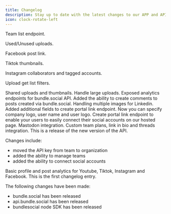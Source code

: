```yaml
---
title: Changelog
description: Stay up to date with the latest changes to our APP and API.
icon: clock-rotate-left
---
```

<Update label="2025-07-26">
Team list endpoint.

Used/Unused uploads.
</Update>

<Update label="2025-06-27">
Facebook post link.

Tiktok thumbnails.

Instagram collaborators and tagged accounts.

Upload get list filters.
</Update>

<Update label="2025-06-02">
Shared uploads and thumbnails.
</Update>

<Update label="2025-05-30">
Handle large uploads.
</Update>

<Update label="2025-05-01">
Exposed analytics endpoints for bundle.social API.
</Update>

<Update label="2025-04-30">
Added the ability to create comments to posts created via bundle.social.
</Update>

<Update label="2025-03-07">
Handling multiple images for Linkedin.
</Update>

<Update label="2025-02-07">
Added additional fields to create portal link endpoint. Now you can specify company logo, user name and user logo.
</Update>

<Update label="2025-02-01">
Create portal link endpoint to enable your users to easily connect their social accounts on our hosted page.
</Update>

<Update label="2024-11-25">
Mastodon integration.
</Update>

<Update label="2024-11-20">
Custom team plans, link in bio and threads integration.
</Update>

<Update label="2024-09-22">
This is a release of the new version of the API.

Changes include:
- moved the API key from team to organization
- added the ability to manage teams
- added the ability to connect social accounts
</Update>

<Update label="2024-08-07">
Basic profile and post analytics for Youtube, Tiktok, Instagram and Facebook.
</Update>

<Update label="2024-07-18">
This is the first changelog entry.

The following changes have been made:
- bundle.social has been released
- api.bundle.social has been released
- bundlesocial node SDK has been released
</Update>
